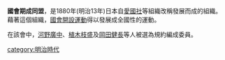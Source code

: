 {{Expand|time=2008-05-18}}
'''國會期成同盟'''，是1880年(明治13年)日本自[[愛國社|愛國社]]等組織改稱發展而成的組織。藉著這個組織，[[國會開設運動|國會開設運動]]得以發展成全國性的運動。

在該會中，[[河野廣中|河野廣中]]、[[植木枝盛|植木枝盛]]及[[岡田健長|岡田健長]]等人被選為規約編成委員。

{{japan-stub}}
[[category:明治時代|category:明治時代]]